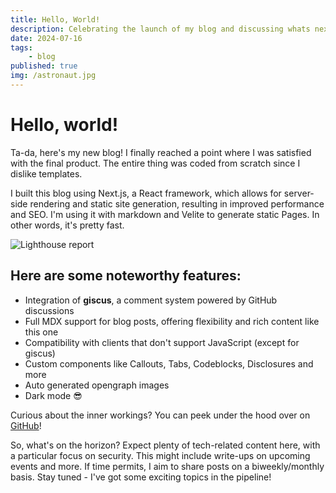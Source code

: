 ```yaml
---
title: Hello, World!
description: Celebrating the launch of my blog and discussing whats next.
date: 2024-07-16
tags:
    - blog
published: true
img: /astronaut.jpg
---
```


# Hello, world!

Ta-da, here's my new blog! I finally reached a point where I was satisfied with the final product. The entire thing was coded from scratch since I dislike templates.

I built this blog using Next.js, a React framework, which allows for server-side rendering and static site generation, resulting in improved performance and SEO. I'm using it with markdown and Velite to generate static Pages. In other words, it's pretty fast.

![Lighthouse report](/lighthouse.png)

## Here are some noteworthy features:

- Integration of **giscus**, a comment system powered by GitHub discussions
- Full MDX support for blog posts, offering flexibility and rich content like this one
- Compatibility with clients that don't support JavaScript (except for giscus)
- Custom components like Callouts, Tabs, Codeblocks, Disclosures and more
- Auto generated opengraph images
- Dark mode 😎

Curious about the inner workings? You can peek under the hood over on [GitHub](https://github.com/Paranoia8972/blog)!

So, what's on the horizon?
Expect plenty of tech-related content here, with a particular focus on security. This might include write-ups on upcoming events and more. If time permits, I aim to share posts on a biweekly/monthly basis. Stay tuned - I've got some exciting topics in the pipeline!